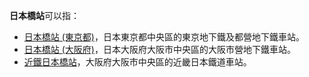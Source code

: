 '''日本橋站'''可以指：
*[[日本橋站_(東京都)|日本橋站 (東京都)]]，日本東京都中央區的東京地下鐵及都營地下鐵車站。
*[[日本橋站_(大阪府)|日本橋站 (大阪府)]]，日本大阪府大阪市中央區的大阪市營地下鐵車站。
*[[近鐵日本橋站|近鐵日本橋站]]，大阪府大阪市中央區的近畿日本鐵道車站。
{{disambig|Cat=四字车站名消歧义}}